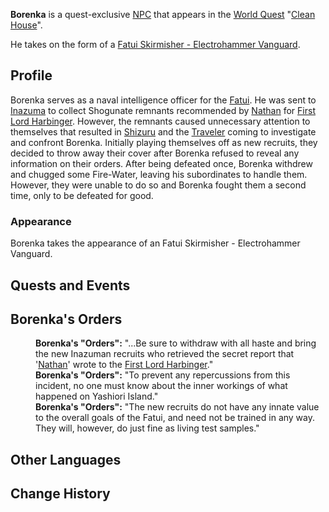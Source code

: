 {{Character Infobox
|type             = Quest NPC
|element          = 
|image            = Enemy Fatui Electrohammer Vanguard.png
|voiceEN          = 
|voiceCN          = 
|voiceJP          = 
|voiceKR          = 
|region           = Inazuma
|region2          = Snezhnaya
|affiliation      = Fatui
|title            = Fatui Intelligence Officer: Naval Warrant Officer
}}
'''Borenka''' {{Lang|ru=Боренька|ru_rm=Boren'ka}} is a quest-exclusive [[NPC]] that appears in the [[World Quest]] "[[Clean House]]".

He takes on the form of a [[Fatui Skirmisher - Electrohammer Vanguard]].
<!--
==Location==
<gallery>
NPC Location Borenka.png|Borenka's location
NPC Location Borenka Context.png|Additional context
</gallery>
-->
==Profile==
Borenka serves as a naval intelligence officer for the [[Fatui]]. He was sent to [[Inazuma]] to collect Shogunate remnants recommended by [[Nathan]] for [[Pierro|First Lord Harbinger]]. However, the remnants caused unnecessary attention to themselves that resulted in [[Shizuru]] and the [[Traveler]] coming to investigate and confront Borenka. Initially playing themselves off as new recruits, they decided to throw away their cover after Borenka refused to reveal any information on their orders. After being defeated once, Borenka withdrew and chugged some Fire-Water, leaving his subordinates to handle them. However, they were unable to do so and Borenka fought them a second time, only to be defeated for good.
<!--
===Personality===
''(To be added.)''
-->
===Appearance===
Borenka takes the appearance of an Fatui Skirmisher - Electrohammer Vanguard.

==Quests and Events==
{{Quests and Events}}

==Borenka's Orders==
{{Dialogue start}}
:'''Borenka's "Orders":''' "...Be sure to withdraw with all haste and bring the new Inazuman recruits who retrieved the secret report that '[[Nathan]]' wrote to the [[Pierro|First Lord Harbinger]]."
:'''Borenka's "Orders":''' "To prevent any repercussions from this incident, no one must know about the inner workings of what happened on Yashiori Island."
:'''Borenka's "Orders":''' "The new recruits do not have any innate value to the overall goals of the Fatui, and need not be trained in any way. They will, however, do just fine as living test samples."
{{Dialogue end}}

==Other Languages==
{{Other Languages|default_hidden = 1
|en      = Borenka
|zhs     = 鲍连卡
|zhs_rm  = Bàoliánkǎ
|zht     = 鮑連卡
|zht_rm  = Bàoliánkǎ
|ja      = バレンカ
|ja_rm   = Barenka
|ko      = 보렌카
|ko_rm   = Borenka
|es      = Borenka
|fr      = Borenka
|ru      = Боренька
|th      = Borenka
|vi      = Borenka
|de      = Borenka
|id      = Borenka
|pt      = Borenka
|tr      = 
|it      = 
}}

==Change History==
{{Change History|2.2}}
<!--
==References==
{{Reflist}}
-->